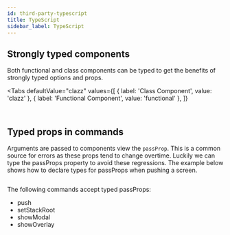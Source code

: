 ```yaml
---
id: third-party-typescript
title: TypeScript
sidebar_label: TypeScript
---
```



## Strongly typed components

Both functional and class components can be typed to get the benefits of strongly typed options and props.

<Tabs
  defaultValue="clazz"
  values={[
    { label: 'Class Component', value: 'clazz' },
    { label: 'Functional Component', value: 'functional' },
  ]}
>

<TabItem value="clazz">

```tsx file=./third-party-typescript/strongly-typed-components-class.tsx
```

</TabItem>

<TabItem value="functional">

```tsx file=./third-party-typescript/strongly-typed-components-fn.tsx
```

</TabItem>

</Tabs>

## Typed props in commands

Arguments are passed to components view the `passProp`. This is a common source for errors as these props tend to change overtime. Luckily we can type the passProps property to avoid these regressions. The example below shows how to declare types for passProps when pushing a screen.

```tsx file=./third-party-typescript/typed-props-in-commands.tsx
```

The following commands accept typed passProps:

- push
- setStackRoot
- showModal
- showOverlay
